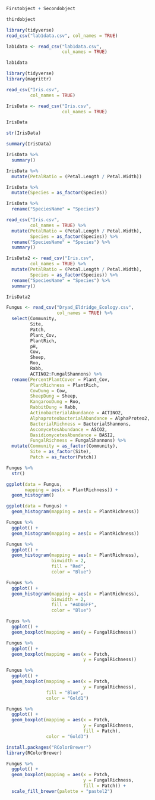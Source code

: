 
```{r}

Firstobject + Secondobject

thirdobject

```

```{r 2}

library(tidyverse)
read_csv("lab1data.csv", col_names = TRUE)

```

```{r 3}

lab1data <- read_csv("lab1data.csv",
                     col_names = TRUE)

lab1data
```

```{r 4}

library(tidyverse)
library(magrittr)

```

```{r 5}

read_csv("Iris.csv",
         col_names = TRUE)

```

```{r 6}

IrisData <- read_csv("Iris.csv",
                     col_names = TRUE)

IrisData
```

```{r 7}

str(IrisData)

```

```{r 8}

summary(IrisData)

```

```{r 9}

IrisData %>%
  summary()

```

```{r 10}

IrisData %>%
  mutate(PetalRatio = (Petal.Length / Petal.Width))

```

```{r 11}

IrisData %>%
  mutate(Species = as_factor(Species))

```

```{r 12}

IrisData %>%
  rename("SpeciesName" = "Species")

```

```{r 13}

read_csv("Iris.csv",
         col_names = TRUE) %>%
  mutate(PetalRatio = (Petal.Length / Petal.Width),
         Species = as_factor(Species)) %>%
  rename("SpeciesName" = "Species") %>%
  summary()

```

```{r 14}

IrisData2 <- read_csv("Iris.csv",
         col_names = TRUE) %>%
  mutate(PetalRatio = (Petal.Length / Petal.Width),
         Species = as_factor(Species)) %>%
  rename("SpeciesName" = "Species") %>%
  summary()

IrisData2
```

```{r 15}

Fungus <- read_csv("Dryad_Eldridge_Ecology.csv",
                   col_names = TRUE) %>%
  select(Community,
         Site,
         Patch,
         Plant_Cov,
         PlantRich,
         pH,
         Cow,
         Sheep,
         Roo,
         Rabb,
         ACTINO2:FungalShannons) %>%
  rename(PercentPlantCover = Plant_Cov,
         PlantRichness = PlantRich,
         CowDung = Cow,
         SheepDung = Sheep,
         KangarooDung = Roo,
         RabbitDung = Rabb,
         ActinobacterialAbundance = ACTINO2,
         AlphaproteobacterialAbundance = AlphaProteo2,
         BacterialRichness = BacterialShannons,
         AscomycetesAbundance = ASCO2,
         BasidiomycetesAbundance = BASI2,
         FungalRichness = FungalShannons) %>%
  mutate(Community = as_factor(Community),
         Site = as_factor(Site),
         Patch = as_factor(Patch))

Fungus %>%
  str()
```

```{r 16}

ggplot(data = Fungus,
       mapping = aes(x = PlantRichness)) +
  geom_histogram()

```

```{r 17}

ggplot(data = Fungus) +
  geom_histogram(mapping = aes(x = PlantRichness))

```


```{r 18}

Fungus %>%
  ggplot() +
  geom_histogram(mapping = aes(x = PlantRichness))

```

```{r 19}

Fungus %>%
  ggplot() +
  geom_histogram(mapping = aes(x = PlantRichness),
                 binwidth = 2,
                 fill = "Red",
                 color = "Blue")

```

```{r 20}

Fungus %>%
  ggplot() +
  geom_histogram(mapping = aes(x = PlantRichness),
                 binwidth = 2,
                 fill = "#4DA6FF",
                 color = "Blue")

```

```{r 21}

Fugus %>%
  ggplot() +
  geom_boxplot(mapping = aes(y = FungalRichness))

```

```{r 22}

Fungus %>%
  ggplot() +
  geom_boxplot(mapping = aes(x = Patch,
                             y = FungalRichness))

```

```{r 23}

Fungus %>%
  ggplot() +
  geom_boxplot(mapping = aes(x = Patch,
                             y = FungalRichness),
               fill = "Blue",
               color = "Gold1")

```

```{r 24}

Fungus %>%
  ggplot() +
  geom_boxplot(mapping = aes(x = Patch,
                             y = FungalRichness,
                             fill = Patch),
               color = "Gold3")

```

```{r 25}

install.packages("RColorBrewer")
library(RColorBrewer)

Fungus %>%
  ggplot() +
  geom_boxplot(mapping = aes(x = Patch,
                             y = FungalRichness,
                             fill = Patch)) +
  scale_fill_brewer(palette = "pastel2")

```

